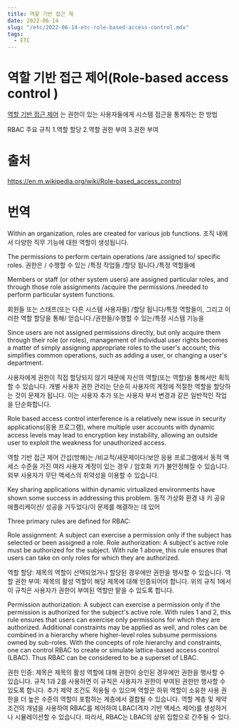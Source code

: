 ```yaml
---
title: 역할 기반 접근 제
date: 2022-06-14
slug: "/etc/2022-06-14-etc-role-based-access-control.mdx"
tags:
  - ETC
---
```


# 역할 기반 접근 제어(Role-based access control )


[역할 기반 접근 제어](https://ko.wikipedia.org/wiki/%EC%97%AD%ED%95%A0_%EA%B8%B0%EB%B0%98_%EC%A0%91%EA%B7%BC_%EC%A0%9C%EC%96%B4)
는 권한이 있는 사용자들에게 시스템 접근을 통제하는 한 방법

RBAC 주요 규칙
1.역할 할당 
2.역할 권한 부여
3.권한 부여

# 출처
https://en.m.wikipedia.org/wiki/Role-based_access_control

# 번역

Within an organization, roles are created for various job functions. 
조직 내에서 다양한 직무 기능에 대한 역할이 생성됩니다.

The permissions to perform certain operations /are assigned to/ specific roles. 
권한은 / 수행할 수 있는 /특정 작업들 /할당 됩니다./특정 역할들에


Members or staff (or other system users) are assigned particular roles, 
and through those role assignments /acquire the permissions /needed to perform particular system functions. 

회원들 또는 스태프(또는 다른 시스템 사용자들) /할당 됩니다/특정 역할들이,
그리고 이러한 역할 할당을 통해/  얻습니다./권한들/수행할 수 있는/특정 시스템 기능을

Since users are not assigned permissions directly,
 but only acquire them through their role (or roles), 
 management of individual user rights becomes a matter of simply assigning appropriate roles 
 to the user's account; this simplifies common operations, such as adding a user, or changing a user's department.

사용자에게 권한이 직접 할당되지 않기 때문에
자신의 역할(또는 역할)을 통해서만 획득할 수 있습니다.
개별 사용자 권한 관리는 단순히 사용자의 계정에 적절한 역할을 할당하는 것이 문제가 됩니다. 
이는 사용자 추가 또는 사용자 부서 변경과 같은 일반적인 작업을 단순화합니다.

Role based access control interference is a relatively new issue 
in security applications(응용 프로그램), where multiple user accounts 
with dynamic access levels may lead to encryption key instability,
allowing an outside user to exploit the weakness for unauthorized access. 
 
역할 기반 접근 제어 간섭(방해)는 /비교적/새문제이다/보안 응용 프로그램에서
동적 액세스 수준을 가진 여러 사용자 계정이 있는 경우 / 암호화 키가 불안정해질 수 있습니다.
외부 사용자가 무단 액세스의 취약성을 이용할 수 있습니다.
 
Key sharing applications within dynamic virtualized environments
have shown some success 
in addressing this problem.
동적 가상화 환경 내 키 공유 애플리케이션/ 성공을 거두었다/이 문제를 해결하는 데 있어


Three primary rules are defined for RBAC:

Role assignment: A subject can exercise a permission only if the subject has selected or been assigned a role.
Role authorization: A subject's active role must be authorized for the subject. 
With rule 1 above, this rule ensures that users can take on only roles for which they are authorized.

역할 할당: 제목의 역할이 선택되었거나 할당된 경우에만 권한을 행사할 수 있습니다.
역할 권한 부여: 제목의 활성 역할이 해당 제목에 대해 인증되어야 합니다.
위의 규칙 1에서 이 규칙은 사용자가 권한이 부여된 역할만 맡을 수 있도록 합니다.

Permission authorization: A subject can exercise a permission only if the permission is authorized for the subject's active role.
With rules 1 and 2, this rule ensures that users can exercise only permissions for which they are authorized. 
Additional constraints may be applied as well, and roles can be combined in a hierarchy where higher-level roles subsume permissions owned by sub-roles.
With the concepts of role hierarchy and constraints, one can control RBAC to create or simulate lattice-based access control (LBAC). Thus RBAC can be considered to be a superset of LBAC.

권한 인증: 제목은 제목의 활성 역할에 대해 권한이 승인된 경우에만 권한을 행사할 수 있습니다.
규칙 1과 2를 사용하면 이 규칙은 사용자가 권한이 부여된 권한만 행사할 수 있도록 합니다.
추가 제약 조건도 적용될 수 있으며 역할은 하위 역할이 소유한 사용 권한을 더 높은 수준의 역할이 포함하는 계층에서 결합될 수 있습니다.
역할 계층 및 제약 조건의 개념을 사용하여 RBAC를 제어하여 LBAC(격자 기반 액세스 제어)를 생성하거나 시뮬레이션할 수 있습니다. 따라서, RBAC는 LBAC의 상위 집합으로 간주될 수 있다.